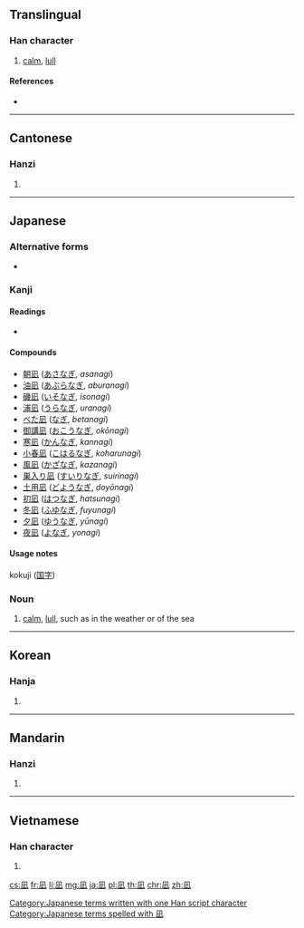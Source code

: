 {{character info/new}}
==Translingual==

===Han character===
{{Han char|rn=16|rad=几|as=04|sn=6|four=|canj=HNYLM|ids=⿵⺇止}}

# [[calm]], [[lull]]

====References====
* {{Han ref|kx=0134.121|dkj=01758|dj=0299.260|hdz=10277.021|uh=51EA|ud=20970}}

----

==Cantonese==

===Hanzi===
{{yue-hanzi|jyut=zi2|y=ji2}}

# {{defn|lang=yue|sort=止00}}

----

==Japanese==

===Alternative forms===
* {{l|ja|和ぎ}}

===Kanji===
{{ja-kanji|grade=|rs=几04}}

====Readings====
* {{ja-readings|on=|kun=[[なぐ]] (nagu), [[なぎ]] (nagi)}}

====Compounds====
{{der-top|Compounds}}
* [[朝凪]] ([[あさなぎ]], ''asanagi'')
* [[油凪]] ([[あぶらなぎ]], ''aburanagi'')
* [[磯凪]] ([[いそなぎ]], ''isonagi'')
* [[浦凪]] ([[うらなぎ]], ''uranagi'')
* [[べた凪]] ([[なぎ]], ''betanagi'')
* [[御講凪]] ([[おこうなぎ]], ''okōnagi'')
* [[寒凪]] ([[かんなぎ]], ''kannagi'')
* [[小春凪]] ([[こはるなぎ]], ''koharunagi'')
* [[風凪]] ([[かざなぎ]], ''kazanagi'')
* [[巣入り凪]] ([[すいりなぎ]], ''suirinagi'')
* [[土用凪]] ([[どようなぎ]], ''doyōnagi'')
* [[初凪]] ([[はつなぎ]], ''hatsunagi'')
* [[冬凪]] ([[ふゆなぎ]], ''fuyunagi'')
* [[夕凪]] ([[ゆうなぎ]], ''yūnagi'')
* [[夜凪]] ([[よなぎ]], ''yonagi'')
{{der-bottom}}

====Usage notes====
kokuji ([[国字]])

===Noun===
{{ja-noun|なぎ}}

# [[calm]], [[lull]], such as in the weather or of the sea

[[Category:Japanese terms written with one Han script character]]
[[Category:Japanese terms spelled with 凪]]

----

==Korean==

===Hanja===
{{ko-hanja|hangeul=[[지]]|rv=ji|mr=chi}}

# {{defn|lang=ko|sort=几04}}

----

==Mandarin==

===Hanzi===
{{cmn-hanzi|pin=[[zhǐ]] ([[zhi3]])|wg=chih<sup>3</sup>}}

# {{defn|lang=cmn|sort=几04}}

----

==Vietnamese==

===Han character===
{{vi-hantu|[[chỉ]]|rs=几04}}

# {{defn|lang=vi|sort=几04}}

[[cs:凪]]
[[fr:凪]]
[[li:凪]]
[[mg:凪]]
[[ja:凪]]
[[pl:凪]]
[[th:凪]]
[[chr:凪]]
[[zh:凪]]